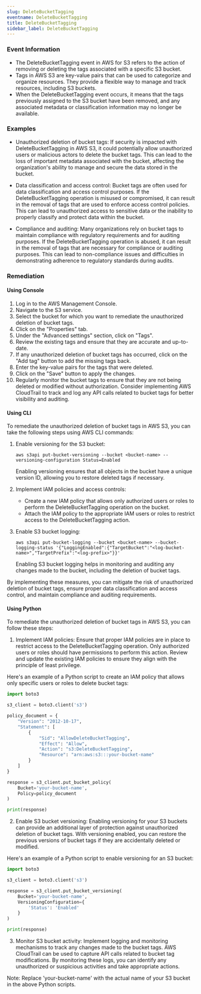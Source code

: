 ```yaml
--- 
slug: DeleteBucketTagging
eventname: DeleteBucketTagging
title: DeleteBucketTagging
sidebar_label: DeleteBucketTagging
---
```

                       
### Event Information

- The DeleteBucketTagging event in AWS for S3 refers to the action of removing or deleting the tags associated with a specific S3 bucket.
- Tags in AWS S3 are key-value pairs that can be used to categorize and organize resources. They provide a flexible way to manage and track resources, including S3 buckets.
- When the DeleteBucketTagging event occurs, it means that the tags previously assigned to the S3 bucket have been removed, and any associated metadata or classification information may no longer be available.


### Examples

- Unauthorized deletion of bucket tags: If security is impacted with DeleteBucketTagging in AWS S3, it could potentially allow unauthorized users or malicious actors to delete the bucket tags. This can lead to the loss of important metadata associated with the bucket, affecting the organization's ability to manage and secure the data stored in the bucket.

- Data classification and access control: Bucket tags are often used for data classification and access control purposes. If the DeleteBucketTagging operation is misused or compromised, it can result in the removal of tags that are used to enforce access control policies. This can lead to unauthorized access to sensitive data or the inability to properly classify and protect data within the bucket.

- Compliance and auditing: Many organizations rely on bucket tags to maintain compliance with regulatory requirements and for auditing purposes. If the DeleteBucketTagging operation is abused, it can result in the removal of tags that are necessary for compliance or auditing purposes. This can lead to non-compliance issues and difficulties in demonstrating adherence to regulatory standards during audits.

### Remediation

#### Using Console

1. Log in to the AWS Management Console.
2. Navigate to the S3 service.
3. Select the bucket for which you want to remediate the unauthorized deletion of bucket tags.
4. Click on the "Properties" tab.
5. Under the "Advanced settings" section, click on "Tags".
6. Review the existing tags and ensure that they are accurate and up-to-date.
7. If any unauthorized deletion of bucket tags has occurred, click on the "Add tag" button to add the missing tags back.
8. Enter the key-value pairs for the tags that were deleted.
9. Click on the "Save" button to apply the changes.
10. Regularly monitor the bucket tags to ensure that they are not being deleted or modified without authorization. Consider implementing AWS CloudTrail to track and log any API calls related to bucket tags for better visibility and auditing.

#### Using CLI

To remediate the unauthorized deletion of bucket tags in AWS S3, you can take the following steps using AWS CLI commands:

1. Enable versioning for the S3 bucket:
   ```
   aws s3api put-bucket-versioning --bucket <bucket-name> --versioning-configuration Status=Enabled
   ```
   Enabling versioning ensures that all objects in the bucket have a unique version ID, allowing you to restore deleted tags if necessary.

2. Implement IAM policies and access controls:
   - Create a new IAM policy that allows only authorized users or roles to perform the DeleteBucketTagging operation on the bucket.
   - Attach the IAM policy to the appropriate IAM users or roles to restrict access to the DeleteBucketTagging action.

3. Enable S3 bucket logging:
   ```
   aws s3api put-bucket-logging --bucket <bucket-name> --bucket-logging-status '{"LoggingEnabled":{"TargetBucket":"<log-bucket-name>","TargetPrefix":"<log-prefix>"}}'
   ```
   Enabling S3 bucket logging helps in monitoring and auditing any changes made to the bucket, including the deletion of bucket tags.

By implementing these measures, you can mitigate the risk of unauthorized deletion of bucket tags, ensure proper data classification and access control, and maintain compliance and auditing requirements.

#### Using Python

To remediate the unauthorized deletion of bucket tags in AWS S3, you can follow these steps:

1. Implement IAM policies: Ensure that proper IAM policies are in place to restrict access to the DeleteBucketTagging operation. Only authorized users or roles should have permissions to perform this action. Review and update the existing IAM policies to ensure they align with the principle of least privilege.

Here's an example of a Python script to create an IAM policy that allows only specific users or roles to delete bucket tags:

```python
import boto3

s3_client = boto3.client('s3')

policy_document = {
    "Version": "2012-10-17",
    "Statement": [
        {
            "Sid": "AllowDeleteBucketTagging",
            "Effect": "Allow",
            "Action": "s3:DeleteBucketTagging",
            "Resource": "arn:aws:s3:::your-bucket-name"
        }
    ]
}

response = s3_client.put_bucket_policy(
    Bucket='your-bucket-name',
    Policy=policy_document
)

print(response)
```

2. Enable S3 bucket versioning: Enabling versioning for your S3 buckets can provide an additional layer of protection against unauthorized deletion of bucket tags. With versioning enabled, you can restore the previous versions of bucket tags if they are accidentally deleted or modified.

Here's an example of a Python script to enable versioning for an S3 bucket:

```python
import boto3

s3_client = boto3.client('s3')

response = s3_client.put_bucket_versioning(
    Bucket='your-bucket-name',
    VersioningConfiguration={
        'Status': 'Enabled'
    }
)

print(response)
```

3. Monitor S3 bucket activity: Implement logging and monitoring mechanisms to track any changes made to the bucket tags. AWS CloudTrail can be used to capture API calls related to bucket tag modifications. By monitoring these logs, you can identify any unauthorized or suspicious activities and take appropriate actions.

Note: Replace 'your-bucket-name' with the actual name of your S3 bucket in the above Python scripts.


 